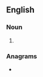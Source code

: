 ==English==

===Noun===
{{en-noun|~}}

# {{alternative spelling of|en|muscle fiber}}

===Anagrams===
* {{anagrams|en|a=bceefilmrsu|muscle fiber}}